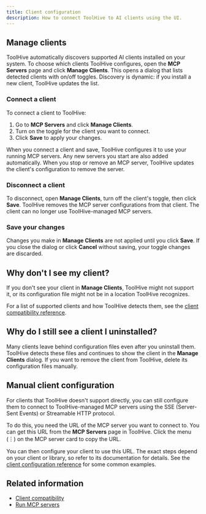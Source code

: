 ```yaml
---
title: Client configuration
description: How to connect ToolHive to AI clients using the UI.
---
```



<ClientIntro term='Connect' />

## Manage clients

ToolHive automatically discovers supported AI clients installed on your system.
To choose which clients ToolHive configures, open the **MCP Servers** page and
click **Manage Clients**. This opens a dialog that lists detected clients with
on/off toggles. Discovery is dynamic: if you install a new client, ToolHive
updates the list.

### Connect a client

To connect a client to ToolHive:

1. Go to **MCP Servers** and click **Manage Clients**.
2. Turn on the toggle for the client you want to connect.
3. Click **Save** to apply your changes.

When you connect a client and save, ToolHive configures it to use your running
MCP servers. Any new servers you start are also added automatically. When you
stop or remove an MCP server, ToolHive updates the client's configuration to
remove the server.

### Disconnect a client

To disconnect, open **Manage Clients**, turn off the client's toggle, then click
**Save**. ToolHive removes the MCP server configurations from that client. The
client can no longer use ToolHive-managed MCP servers.

### Save your changes

Changes you make in **Manage Clients** are not applied until you click **Save**.
If you close the dialog or click **Cancel** without saving, your toggle changes
are discarded.

## Why don't I see my client?

If you don't see your client in **Manage Clients**, ToolHive might not support
it, or its configuration file might not be in a location ToolHive recognizes.

For a list of supported clients and how ToolHive detects them, see the
[client compatibility reference](../reference/client-compatibility.mdx).

## Why do I still see a client I uninstalled?

Many clients leave behind configuration files even after you uninstall them.
ToolHive detects these files and continues to show the client in the **Manage
Clients** dialog. If you want to remove the client from ToolHive, delete its
configuration files manually.

## Manual client configuration

For clients that ToolHive doesn't support directly, you can still configure them
to connect to ToolHive-managed MCP servers using the SSE (Server-Sent Events) or
Streamable HTTP protocol.

To do this, you need the URL of the MCP server you want to connect to. You can
get this URL from the **MCP Servers** page in ToolHive. Click the menu (︙) on
the MCP server card to copy the URL.

You can then configure your client to use this URL. The exact steps depend on
your client or library, so refer to its documentation for details. See the
[client configuration reference](../reference/client-compatibility.mdx#manual-configuration)
for some common examples.

## Related information

- [Client compatibility](../reference/client-compatibility.mdx)
- [Run MCP servers](./run-mcp-servers.md)
